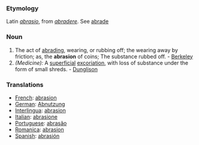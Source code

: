 ===Etymology===
Latin ''[[abrasio]]'', from ''[[abradere]]''. See [[abrade]]
===Noun===
#The act of [[abrading]], wearing, or rubbing off; the wearing away by friction; as, the '''abrasion''' of coins; The substance rubbed off. - [[Berkeley]]
#''(Medicine):'' A [[superficial]] [[excoriation]], with loss of substance under the form of small shreds. - [[Dunglison]]
===Translations===
*[[French]]: [[abrasion]]
*[[German]]: [[Abnutzung]]
*[[Interlingua]]: [[abrasion]]
*[[Italian]]: [[abrasione]]
*[[Portuguese]]: [[abrasão]]
*[[Romanica]]: [[abrasion]]
*[[Spanish]]: [[abrasión]]